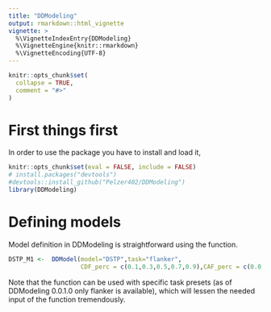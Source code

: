 ```yaml
---
title: "DDModeling"
output: rmarkdown::html_vignette
vignette: >
  %\VignetteIndexEntry{DDModeling}
  %\VignetteEngine{knitr::rmarkdown}
  %\VignetteEncoding{UTF-8}
---
```


```r
knitr::opts_chunk$set(
  collapse = TRUE,
  comment = "#>"
)
```

# First things first
In order to use the package you have to install and load it,
```r
knitr::opts_chunk$set(eval = FALSE, include = FALSE)
# install.packages("devtools")
#devtools::install_github("Pelzer402/DDModeling")
library(DDModeling)
```

# Defining models
Model definition in DDModeling is straightforward using the \code{DDModel} function.
```r
DSTP_M1 <-  DDModel(model="DSTP",task="flanker",
                    CDF_perc = c(0.1,0.3,0.5,0.7,0.9),CAF_perc = c(0.0,0.2,0.4,0.6,0.8,1.0))
```
Note that the function can be used with specific task presets (as of DDModeling 0.0.1.0 only flanker is available), which will lessen the needed input of the function tremendously.
